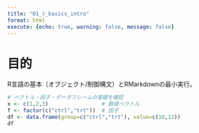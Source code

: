 ```yaml
---
title: "01_r_basics_intro"
format: html
execute: {echo: true, warning: false, message: false}
---
```


# 目的
R言語の基本（オブジェクト/制御構文）とRMarkdownの最小実行。

```r
# ベクトル・因子・データフレームの基礎を確認
x <- c(1,2,3)                 # 数値ベクトル
f <- factor(c("ctrl","trt"))  # 因子
df <- data.frame(group=c("ctrl","trt"), value=c(10,12))
df
```
